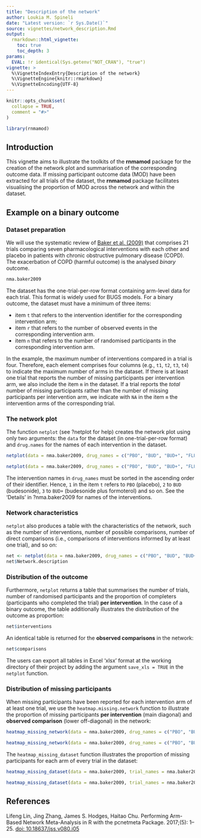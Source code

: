 ```yaml
---
title: "Description of the network"
author: Loukia M. Spineli
date: "Latest version: `r Sys.Date()`"
source: vignettes/network_description.Rmd
output: 
  rmarkdown::html_vignette:
    toc: true
    toc_depth: 3
params:
  EVAL: !r identical(Sys.getenv("NOT_CRAN"), "true")
vignette: >
  %\VignetteIndexEntry{Description of the network}
  %\VignetteEngine{knitr::rmarkdown}
  %\VignetteEncoding{UTF-8}
---
```


```r
knitr::opts_chunk$set(
  collapse = TRUE,
  comment = "#>"
)
```

```r
library(rnmamod)
```

## Introduction

This vignette aims to illustrate the toolkits of the **rnmamod** package for the creation of the network plot and summarisation of the corresponding outcome data. If missing participant outcome data (MOD) have been extracted for all trials of the dataset, the **rnmamod** package facilitates visualising the proportion of MOD across the network and within the dataset.

## Example on a binary outcome 

### Dataset preparation

We will use the systematic review of [Baker et al. (2009)](https://pubmed.ncbi.nlm.nih.gov/19637942/) that comprises 21 trials comparing seven pharmacological interventions with each other and placebo in patients with chronic obstructive pulmonary disease (COPD). The exacerbation of COPD (harmful outcome) is the analysed *binary* outcome. 

```r
nma.baker2009
```

The dataset has the one-trial-per-row format containing arm-level data for each trial. This format is widely used for BUGS models. For a binary outcome, the dataset must have a minimum of three items: 

- item `t` that refers to the intervention identifier for the corresponding intervention arm;
- item `r` that refers to the number of observed events in the corresponding intervention arm. 
- item `n` that refers to the number of randomised participants in the corresponding intervention arm.

In the example, the maximum number of interventions compared in a trial is four. Therefore, each element comprises four columns (e.g., `t1`, `t2`, `t3`, `t4`) to indicate the maximum number of arms in the dataset.
If there is at least one trial that reports the number of missing participants per intervention arm, we also include the item `m` in the dataset. If a trial reports the *total* number of missing participants rather than the number of missing participants per intervention arm, we indicate with `NA` in the item `m` the intervention arms of the corresponding trial.

### The network plot

The function `netplot` (see ?netplot for help) creates the network plot using only two arguments: the `data` for the dataset (in one-trial-per-row format) and `drug.names` for the names of each intervention in the dataset.

```r
netplot(data = nma.baker2009, drug_names = c("PBO", "BUD", "BUD+", "FLU", "FLU+", "FOR", "SAL", "TIO"))
```

```r
netplot(data = nma.baker2009, drug_names = c("PBO", "BUD", "BUD+", "FLU", "FLU+", "FOR", "SAL", "TIO"))
```

The intervention names in `drug_names` must be sorted in the ascending order of their identifier. Hence, `1` in the item `t` refers to `PBO` (placebo), `2` to `BUD` (budesonide), `3` to `BUD+` (budesonide plus formoterol) and so on. See the 'Details' in ?nma.baker2009 for names of the interventions.

### Network characteristics

`netplot` also produces a table with the characteristics of the network, such as the number of interventions, number of possible comparisons, number of direct comparisons (i.e., comparisons of interventions informed by at least one trial), and so on:

```r
net <- netplot(data = nma.baker2009, drug_names = c("PBO", "BUD", "BUD+", "FLU", "FLU+", "FOR", "SAL", "TIO"))
net$Network.description
```

### Distribution of the outcome

Furthermore, `netplot` returns a table that summarises the number of trials, number of randomised participants and the proportion of completers (participants who completed the trial) **per intervention**. In the case of a binary outcome, the table additionally illustrates the distribution of the outcome as proportion: 

```r
net$interventions
```

An identical table is returned for the **observed comparisons** in the network:

```r
net$comparisons
```

The users can export all tables in Excel 'xlsx' format at the working directory of their project by adding the argument `save_xls = TRUE` in the `netplot` function.

### Distribution of missing participants 

When missing participants have been reported for each intervention arm of at least one trial, we use the `heatmap.missing.network` function to illustrate the proportion of missing participants **per intervention** (main diagonal) and **observed comparison** (lower off-diagonal) in the network:

```r
heatmap_missing_network(data = nma.baker2009, drug_names = c("PBO", "BUD", "BUD+", "FLU", "FLU+", "FOR", "SAL", "TIO"))
```

```r
heatmap_missing_network(data = nma.baker2009, drug_names = c("PBO", "BUD", "BUD+", "FLU", "FLU+", "FOR", "SAL", "TIO"))
```

The `heatmap_missing_dataset` function illustrates the proportion of missing participants for each arm of every trial in the dataset:

```r
heatmap_missing_dataset(data = nma.baker2009, trial_names = nma.baker2009$study, drug_names = c("PBO", "BUD", "BUD+", "FLU", "FLU+", "FOR", "SAL", "TIO"))
```

```r
heatmap_missing_dataset(data = nma.baker2009, trial_names = nma.baker2009$study, drug_names = c("PBO", "BUD", "BUD+", "FLU", "FLU+", "FOR", "SAL", "TIO"))
```


## References

Lifeng Lin, Jing Zhang, James S. Hodges, Haitao Chu. Performing Arm-Based Network Meta-Analysis in R
with the pcnetmeta Package. \emph{J Stat Softw} 2017;\bold{80}(5): 1--25. [doi: 10.18637/jss.v080.i05](https://www.jstatsoft.org/article/view/v080i05)
